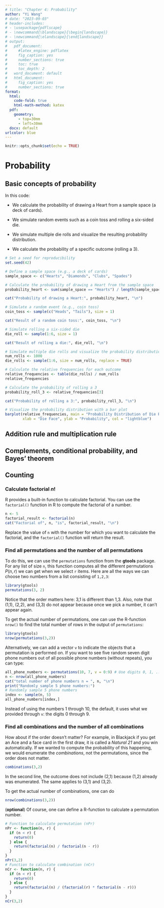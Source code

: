 ```yaml
---
# title: "Chapter 4: Probability"
author: "Yi Wang"
# date: "2023-09-03"
# header-includes:
# - \usepackage{pdflscape}
# - \newcommand{\blandscape}{\begin{landscape}}
# - \newcommand{\elandscape}{\end{landscape}}
# output:
#   pdf_document:
#     #latex_engine: pdflatex
#     fig_caption: yes
#     number_sections: true
#     toc: true
#     toc_depth: 2
#   word_document: default
#   html_document:
#     fig_caption: yes
#     number_sections: true
format:
  html: 
    code-fold: true
    html-math-method: katex
  pdf:
    geometry: 
      - top=30mm
      - left=30mm
  docx: default
urlcolor: blue
---
```


```r
knitr::opts_chunk$set(echo = TRUE)
```

# Probability

## Basic concepts of probability

In this code:

-   We calculate the probability of drawing a Heart from a sample space (a deck of cards).

-   We simulate random events such as a coin toss and rolling a six-sided die.

-   We simulate multiple die rolls and visualize the resulting probability distribution.

-   We calculate the probability of a specific outcome (rolling a 3).

```r
# Set a seed for reproducibility
set.seed(42)

# Define a sample space (e.g., a deck of cards)
sample_space <- c("Hearts", "Diamonds", "Clubs", "Spades")

# Calculate the probability of drawing a Heart from the sample space
probability_heart <- sum(sample_space == "Hearts") / length(sample_space)

cat("Probability of drawing a Heart:", probability_heart, "\n")
```

```r
# Simulate a random event (e.g., coin toss)
coin_toss <- sample(c("Heads", "Tails"), size = 1)

cat("Result of a random coin toss:", coin_toss, "\n")
```

```r
# Simulate rolling a six-sided die
die_roll <- sample(1:6, size = 1)

cat("Result of rolling a die:", die_roll, "\n")
```

```r
# Simulate multiple die rolls and visualize the probability distribution
num_rolls <- 1000
die_rolls <- sample(1:6, size = num_rolls, replace = TRUE)

# Calculate the relative frequencies for each outcome
relative_frequencies <- table(die_rolls) / num_rolls
relative_frequencies

# Calculate the probability of rolling a 3
probability_roll_3 <- relative_frequencies[3]

cat("Probability of rolling a 3:", probability_roll_3, "\n")
```

```r
# Visualize the probability distribution with a bar plot
barplot(relative_frequencies, main = "Probability Distribution of Die Rolls",
        xlab = "Die Face", ylab = "Probability", col = "lightblue")
```

## Addition rule and multiplication rule

## Complements, conditional probability, and Bayes' theorem

## Counting

### Calculate factorial $n!$

R provides a built-in function to calculate factorial. You can use the `factorial()` function in R to compute the factorial of a number.

```r
n <- 5
factorial_result <- factorial(n)
cat("Factorial of", n, "is", factorial_result, "\n")
```

Replace the value of `n` with the number for which you want to calculate the factorial, and the `factorial()` function will return the result.

### Find all permutations and the number of all permutations

To do this, we can use the `permutations` function from the **gtools** package. For any list of size `n`, this function computes all the different permutations $P(n,r)$ we can get when we select `r` items. Here are all the ways we can choose two numbers from a list consisting of `1,2,3`:

```r
library(gtools)
permutations(3, 2)
```

Notice that the order matters here: 3,1 is different than 1,3. Also, note that (1,1), (2,2), and (3,3) do not appear because once we pick a number, it can't appear again.

To get the actual number of permutations, one can use the R-function `nrow()` to find the total number of rows in the output of `permutations`:

```r
library(gtools)
nrow(permutations(3,2))
```

Alternatively, we can add a vector `v` to indicate the objects that a permutation is performed on. If you want to see five random seven digit phone numbers out of all possible phone numbers (without repeats), you can type:

```r
all_phone_numbers <- permutations(10, 7, v = 0:9) # Use digits 0, 1, ..., 9 
n <- nrow(all_phone_numbers)
cat("total number of phone numbers n = ", n, "\n")
print("Randomly sample 5 phone numbers:")
# Randomly sample 5 phone numbers
index <- sample(n, 5)
all_phone_numbers[index,]
```

Instead of using the numbers 1 through 10, the default, it uses what we provided through `v`: the digits 0 through 9.

### Find all combinations and the number of all combinations

How about if the order doesn't matter? For example, in Blackjack if you get an Ace and a face card in the first draw, it is called a *Natural 21* and you win automatically. If we wanted to compute the probability of this happening, we would enumerate the *combinations*, not the permutations, since the order does not matter.

```r
combinations(3,2)
```

In the second line, the outcome does not include (2,1) because (1,2) already was enumerated. The same applies to (3,1) and (3,2).

To get the actual number of combinations, one can do

```r
nrow(combinations(3,2))
```

(**optional**) Of course, one can define a R-function to calculate a permutation number.

```r
# Function to calculate permutation (nPr)
nPr <- function(n, r) {
  if (n < r) {
    return(0)
  } else {
    return(factorial(n) / factorial(n - r))
  }
}
nPr(3,2)
# Function to calculate combination (nCr)
nCr <- function(n, r) {
  if (n < r) {
    return(0)
  } else {
    return(factorial(n) / (factorial(r) * factorial(n - r)))
  }
}
nCr(3,2)
```

<!-- # Discrete probability distribution -->

<!-- ## Calculate mean, standard deviation and variance with equal probability -->

<!-- You can use R to calculate the mean, standard deviation, and variance of a given data set using built-in functions like `mean()`, `sd()`, and `var()`. Here's some sample R code to do that: -->

<!-- ```{r} -->

<!-- # Sample data set -->

<!-- data_set <- c(12, 15, 18, 21, 24, 27, 30, 33, 36, 39) -->

<!-- # Calculate the mean -->

<!-- mean_value <- mean(data_set) -->

<!-- cat("Mean:", mean_value, "\n") -->

<!-- # Calculate the standard deviation -->

<!-- std_deviation <- sd(data_set) -->

<!-- cat("Standard Deviation:", std_deviation, "\n") -->

<!-- # Calculate the variance -->

<!-- variance <- var(data_set) -->

<!-- cat("Variance:", variance, "\n") -->

<!-- ``` -->

<!-- Just replace the data_set vector with your actual data, and this code will compute and print the mean, standard deviation, and variance for your data set. Note the results calculated by `mean()`, `sd()` and `var()` assumes each data points occurs with the equal probability $1/n$, where $n$ is the number of data points. -->

<!-- ## Expectation and standard deviation with a given probability distribution -->

<!-- By definition, -->

<!-- ```{r} -->

<!-- # Define the possible values and their corresponding probabilities -->

<!-- values <- c(1, 2, 3, 4, 5) -->

<!-- probabilities <- c(0.1, 0.2, 0.3, 0.2, 0.2) -->

<!-- # Calculate the mean (expected value) -->

<!-- mean_value <- sum(values * probabilities) -->

<!-- # Print the result -->

<!-- cat("Mean (Expected Value) =", mean_value, "\n") -->

<!-- ``` -->

<!-- Or one can use the following built-in function: -->

<!-- ```{r} -->

<!-- wt <- c(5,  5,  4,  1)/15 -->

<!-- x <- c(3.7,3.3,3.5,2.8) -->

<!-- xm <- weighted.mean(x, wt) -->

<!-- xm -->

<!-- ``` -->

<!-- To calculate the variance of a probability distribution in R, you can use the Here's how you can do it: -->

<!-- ```{r} -->

<!-- # Define the values of the random variable (x_i) -->

<!-- values <- c(1, 2, 3, 4, 5) -->

<!-- # Define the probabilities (P(x_i)) -->

<!-- probabilities <- c(0.2, 0.3, 0.1, 0.2, 0.2) -->

<!-- # Calculate the mean (expected value) of the random variable -->

<!-- mean_x <- sum(values * probabilities) -->

<!-- # Calculate the variance using the formula -->

<!-- variance <- sum((values - mean_x)^2 * probabilities) -->

<!-- # Print the variance -->

<!-- cat("Variance:", variance, "\n") -->

<!-- ``` -->

<!-- ## Median -->

<!-- ```{r} -->

<!-- # Create a sample vector -->

<!-- data_vector <- c(12, 45, 23, 67, 8, 34, 19) -->

<!-- # Calculate the median -->

<!-- median_value <- median(data_vector) -->

<!-- # Print the median -->

<!-- cat("Median:", median_value, "\n") -->

<!-- ``` -->

<!-- ## Binomial probability distributions -->

<!-- You can generate a data set with a binomial distribution in R using the rbinom() function. This function simulates random numbers following a binomial distribution. Here's an example code to generate a data set with a binomial distribution: -->

<!-- ```{r} -->

<!-- # Set the parameters for the binomial distribution -->

<!-- n <- 100    # Number of trials -->

<!-- p <- 0.3    # Probability of success in each trial -->

<!-- # Generate a dataset with a binomial distribution -->

<!-- binomial_data <- rbinom(n, size = n, prob = p) -->

<!-- # Print the generated dataset -->

<!-- print(binomial_data) -->

<!-- # Create a histogram to visualize the data -->

<!-- hist(binomial_data, main = "Binomial Distribution", xlab = "Number of Successes", ylab = "Frequency", col = "lightblue", border = "black") -->

<!-- # verify the mean =np, and var=npq -->

<!-- # Sample mean -->

<!-- mean(binomial_data)  -->

<!-- # Theoretical mean -->

<!-- n*p -->

<!-- # Sample variance  -->

<!-- var(binomial_data) -->

<!-- # Theoretical variance  -->

<!-- n*p*(1-p) -->

<!-- ``` -->

<!-- You can calculate the probability of specific outcomes in a binomial distribution in R using the dbinom() function, which calculates the *probability mass function* (PMF) of the binomial distribution. Here's how to use it: -->

<!-- ```{r} -->

<!-- # Set the parameters for the binomial distribution -->

<!-- x <- 2     # Number of successes (the outcome you want to calculate the probability for) -->

<!-- n <- 10    # Number of trials -->

<!-- p <- 0.3   # Probability of success in each trial -->

<!-- # Calculate the probability of getting 'x' successes in 'n' trials -->

<!-- probability <- dbinom(x, size = n, prob = p) -->

<!-- # Print the calculated probability -->

<!-- cat("Probability of", x, "successes in", n, "trials:", probability, "\n") -->

<!-- ``` -->

<!-- The `pbinom()` function in R is used to calculate cumulative probabilities for a binomial distribution. Specifically, it calculates the cumulative probability that a random variable following a binomial distribution is less than or equal to a specified value. In other words, it gives you the *cumulative distribution function* (CDF) for a binomial distribution. -->

<!-- Here's the basic syntax of the `pbinom()` function: -->

<!-- ```{r eval=FALSE} -->

<!-- pbinom(q, size, prob, lower.tail = TRUE) -->

<!-- ``` -->

<!-- `q`: The value for which you want to calculate the cumulative probability. -->

<!-- `size`: The number of trials or events in the binomial distribution. -->

<!-- `prob`: The probability of success in each trial. -->

<!-- `lower.tail`: A logical parameter that determines whether you want the cumulative probability for values less than or equal to `q` (`TRUE`) or greater than `q` (`FALSE`). By default, it is set to `TRUE`. -->

<!-- The pbinom() function returns the cumulative probability for the specified value q based on the given parameters. -->

<!-- Here's an example of how to use `pbinom()`: -->

<!-- ```{r} -->

<!-- # Calculate the cumulative probability that X is less than or equal to 3 -->

<!-- cumulative_prob <- pbinom(3, size = 10, prob = 0.3) -->

<!-- # Print the cumulative probability -->

<!-- cat("Cumulative Probability:", cumulative_prob, "\n") -->

<!-- ``` -->

<!-- In this example, we're calculating the cumulative probability that a random variable following a binomial distribution with parameters `size = 10` and `prob = 0.3` is less than or equal to `3`. The result is stored in the cumulative_prob variable and printed to the console. -->

<!-- You can use the `pbinom()` function to answer questions like "What is the probability of getting at most 3 successes in 10 trials with a success probability of 0.3?" by specifying the appropriate values for q, size, and prob. -->

<!-- ## Poisson probability distributions (Optional) -->

<!-- To generate a data set with a Poisson distribution in R, you can use the `rpois()` function. The Poisson distribution is often used to model the number of events occurring in a fixed interval of time or space when the events happen with a known constant mean rate. Here's how you can use `rpois()`: -->

<!-- ```{r} -->

<!-- # Set the parameters for the Poisson distribution -->

<!-- lambda <- 3  # Mean (average) rate of events -->

<!-- # Generate a dataset with a Poisson distribution -->

<!-- poisson_data <- rpois(n = 100, lambda = lambda) -->

<!-- # Print the generated dataset -->

<!-- print(poisson_data) -->

<!-- # Create a histogram to visualize the data -->

<!-- hist(poisson_data, main = "Poisson Distribution", xlab = "Number of Events", ylab = "Frequency", col = "lightblue", border = "black") -->

<!-- # Verify the theoretical mean and variance -->

<!-- mean(poisson_data) -->

<!-- #Theoretical mean = lambda -->

<!-- var(poisson_data) -->

<!-- #Theoretical variance = lambda -->

<!-- ``` -->

<!-- To calculate the probability of a specific value occurring in a Poisson distribution in R, you can use the dpois() function. This function calculates the *probability mass function* (PMF) of the Poisson distribution. Here's how to use it: -->

<!-- ```{r} -->

<!-- # Set the parameters for the Poisson distribution -->

<!-- x <- 2     # The specific value for which you want to calculate the probability -->

<!-- lambda <- 3  # Mean (average) rate of events -->

<!-- # Calculate the probability of getting exactly 'x' events -->

<!-- probability <- dpois(x, lambda) -->

<!-- # Print the calculated probability -->

<!-- cat("Probability of", x, "events:", probability, "\n") -->

<!-- ``` -->

<!-- To calculate the *cumulative distribution function* (CDF) for a Poisson distribution in R, you can use the ppois() function. This function calculates the cumulative probability that a Poisson random variable is less than or equal to a specified value. Here's how to use it: -->

<!-- ```{r} -->

<!-- # Set the parameters for the Poisson distribution -->

<!-- x <- 2     # The specific value for which you want to calculate the cumulative probability -->

<!-- lambda <- 3  # Mean (average) rate of events -->

<!-- # Calculate the cumulative probability of getting less than or equal to 'x' events -->

<!-- cumulative_prob <- ppois(x, lambda) -->

<!-- # Print the calculated cumulative probability -->

<!-- cat("Cumulative Probability of less than or equal to", x, "events:", cumulative_prob, "\n") -->

<!-- ``` -->
